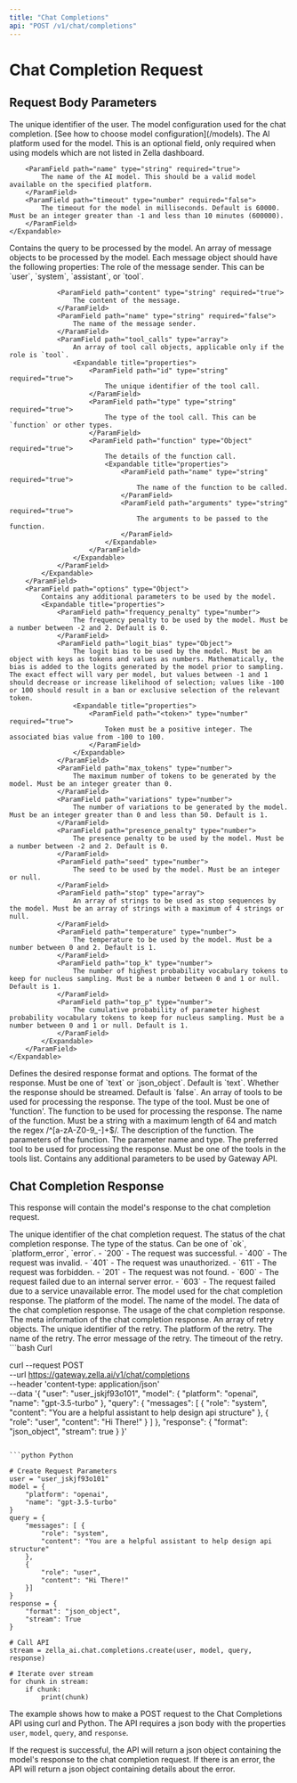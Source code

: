 ```yaml
---
title: "Chat Completions"
api: "POST /v1/chat/completions"
---
```


# Chat Completion Request

## Request Body Parameters

<ParamField body="user" type="string">
  The unique identifier of the user.
</ParamField>

<ParamField body="model" type="Object" required="true">
  The model configuration used for the chat completion. [See how to choose model configuration](/models).
    <Expandable title="properties">
        <ParamField path="platform" type="string">
            The AI platform used for the model. This is an optional field, only required when using models which
            are not listed in Zella dashboard.
        </ParamField>

        <ParamField path="name" type="string" required="true">
            The name of the AI model. This should be a valid model available on the specified platform.
        </ParamField>
        <ParamField path="timeout" type="number" required="false">
            The timeout for the model in milliseconds. Default is 60000. Must be an integer greater than -1 and less than 10 minutes (600000).
        </ParamField>
    </Expandable>

</ParamField>

<ParamField body="query" type="Object" required="true">
  Contains the query to be processed by the model.
    <Expandable title="properties">
        <ParamField path="messages" type="array" required="true">
            An array of message objects to be processed by the model. Each message object should have the following properties:
            <Expandable title="properties">
                <ParamField path="role" type="string" required="true">
                    The role of the message sender. This can be `user`, `system`, `assistant`, or `tool`.
                </ParamField>

                <ParamField path="content" type="string" required="true">
                    The content of the message.
                </ParamField>
                <ParamField path="name" type="string" required="false">
                    The name of the message sender.
                </ParamField>
                <ParamField path="tool_calls" type="array">
                    An array of tool call objects, applicable only if the role is `tool`.
                    <Expandable title="properties">
                        <ParamField path="id" type="string" required="true">
                            The unique identifier of the tool call.
                        </ParamField>
                        <ParamField path="type" type="string" required="true">
                            The type of the tool call. This can be `function` or other types.
                        </ParamField>
                        <ParamField path="function" type="Object" required="true">
                            The details of the function call.
                            <Expandable title="properties">
                                <ParamField path="name" type="string" required="true">
                                    The name of the function to be called.
                                </ParamField>
                                <ParamField path="arguments" type="string" required="true">
                                    The arguments to be passed to the function.
                                </ParamField>
                            </Expandable>
                        </ParamField>
                    </Expandable>
                </ParamField>
            </Expandable>
        </ParamField>
        <ParamField path="options" type="Object">
            Contains any additional parameters to be used by the model.
            <Expandable title="properties">
                <ParamField path="frequency_penalty" type="number">
                    The frequency penalty to be used by the model. Must be a number between -2 and 2. Default is 0.
                </ParamField>
                <ParamField path="logit_bias" type="Object">
                    The logit bias to be used by the model. Must be an object with keys as tokens and values as numbers. Mathematically, the bias is added to the logits generated by the model prior to sampling. The exact effect will vary per model, but values between -1 and 1 should decrease or increase likelihood of selection; values like -100 or 100 should result in a ban or exclusive selection of the relevant token.
                    <Expandable title="properties">
                        <ParamField path="<token>" type="number" required="true">
                            Token must be a positive integer. The associated bias value from -100 to 100.
                        </ParamField>
                    </Expandable>
                </ParamField>
                <ParamField path="max_tokens" type="number">
                    The maximum number of tokens to be generated by the model. Must be an integer greater than 0.
                </ParamField>
                <ParamField path="variations" type="number">
                    The number of variations to be generated by the model. Must be an integer greater than 0 and less than 50. Default is 1.
                </ParamField>
                <ParamField path="presence_penalty" type="number">
                    The presence penalty to be used by the model. Must be a number between -2 and 2. Default is 0.
                </ParamField>
                <ParamField path="seed" type="number">
                    The seed to be used by the model. Must be an integer or null.
                </ParamField>
                <ParamField path="stop" type="array">
                    An array of strings to be used as stop sequences by the model. Must be an array of strings with a maximum of 4 strings or null.
                </ParamField>
                <ParamField path="temperature" type="number">
                    The temperature to be used by the model. Must be a number between 0 and 2. Default is 1.
                </ParamField>
                <ParamField path="top_k" type="number">
                    The number of highest probability vocabulary tokens to keep for nucleus sampling. Must be a number between 0 and 1 or null. Default is 1.
                </ParamField>
                <ParamField path="top_p" type="number">
                    The cumulative probability of parameter highest probability vocabulary tokens to keep for nucleus sampling. Must be a number between 0 and 1 or null. Default is 1.
                </ParamField>
            </Expandable>
        </ParamField>
    </Expandable>

</ParamField>

<ParamField body="response" type="Object" required="true">
  Defines the desired response format and options.
  <Expandable title="properties">
    <ParamField path="format" type="string" required="true">
      The format of the response. Must be one of `text` or `json_object`.
      Default is `text`.
    </ParamField>
    <ParamField path="stream" type="boolean">
      Whether the response should be streamed. Default is `false`.
    </ParamField>
    <ParamField path="tools" type="array">
      An array of tools to be used for processing the response.
      <Expandable title="properties">
        <ParamField path="type" type="string" required="true">
          The type of the tool. Must be one of 'function'.
        </ParamField>
        <ParamField path="function" type="Object">
          The function to be used for processing the response.
          <Expandable title="properties">
            <ParamField
              path="name"
              type="string"
              required="true"
              max="64"
              regex="^[a-zA-Z0-9_-]+$"
            >
              The name of the function. Must be a string with a maximum length
              of 64 and match the regex /^[a-zA-Z0-9_-]+$/.
            </ParamField>
            <ParamField path="description" type="string">
              The description of the function.
            </ParamField>
            <ParamField path="parameters" type="Object">
              The parameters of the function.
              <ParamField path="<parameter>" type="any">
                The parameter name and type.
              </ParamField>
            </ParamField>
          </Expandable>
        </ParamField>
      </Expandable>
    </ParamField>
    <ParamField path="preferred_tool" type="string">
      The preferred tool to be used for processing the response. Must be one of
      the tools in the tools list.
    </ParamField>
  </Expandable>
</ParamField>

<ParamField body="options" type="Object">
  Contains any additional parameters to be used by Gateway API.
</ParamField>

## Chat Completion Response

This response will contain the model's response to the chat completion request.

<ResponseField name="tryId" type="string">
  The unique identifier of the chat completion request.
</ResponseField>

<ResponseField name="status" type="Object">
  The status of the chat completion response.
  <Expandable title="properties">
    <ResponseField name="type" type="string">
      The type of the status. Can be one of `ok`, `platform_error`, `error`.
    </ResponseField>
    <ResponseField name="code" type="number">
        - `200` - The request was successful.
        - `400` - The request was invalid.
        - `401` - The request was unauthorized.
        - `611` - The request was forbidden.
        - `201` - The request was not found.
        - `600` - The request failed due to an internal server error.
        - `603` - The request failed due to a service unavailable error.
    </ResponseField>
  </Expandable>
</ResponseField>

<ResponseField name="model" type="Object">
  The model used for the chat completion response.
  <Expandable title="properties">
    <ResponseField name="platform" type="string">
      The platform of the model.
    </ResponseField>
    <ResponseField name="name" type="string">
      The name of the model.
    </ResponseField>
  </Expandable>
</ResponseField>

<ResponseField name="data" type="Object">
  The data of the chat completion response.
</ResponseField>

<ResponseField name="usage" type="Object">
  The usage of the chat completion response.
</ResponseField>

<ResponseField name="meta" type="Object">
  The meta information of the chat completion response.
</ResponseField>

<ResponseField name="retries" type="array">
  An array of retry objects.
  <Expandable title="properties">
    <ResponseField name="id" type="string">
      The unique identifier of the retry.
    </ResponseField>
    <ResponseField name="platform" type="string">
      The platform of the retry.
    </ResponseField>
    <ResponseField name="name" type="string">
      The name of the retry.
    </ResponseField>
    <ResponseField name="error" type="string">
      The error message of the retry.
    </ResponseField>
    <ResponseField name="timeout" type="number">
      The timeout of the retry.
    </ResponseField>
  </Expandable>
</ResponseField>

<RequestExample>
```bash Curl

curl --request POST \
--url https://gateway.zella.ai/v1/chat/completions \
--header 'content-type: application/json' \
--data '{
"user": "user_jskjf93o101",
"model": {
    "platform": "openai",
    "name": "gpt-3.5-turbo"
},
"query": {
    "messages": [
        {
        "role": "system",
        "content": "You are a helpful assistant to help design api structure"
        },
        {
        "role": "user",
        "content": "Hi There!"
        }
    ]
},
"response": {
    "format": "json_object",
    "stream": true
    }
}'

````

```python Python

# Create Request Parameters
user = "user_jskjf93o101"
model = {
    "platform": "openai",
    "name": "gpt-3.5-turbo"
}
query = {
    "messages": [ {
        "role": "system",
        "content": "You are a helpful assistant to help design api structure"
    },
    {
        "role": "user",
        "content": "Hi There!"
    }]
}
response = {
    "format": "json_object",
    "stream": True
}

# Call API
stream = zella_ai.chat.completions.create(user, model, query, response)

# Iterate over stream
for chunk in stream:
    if chunk:
        print(chunk)
````

</RequestExample>

The example shows how to make a POST request to the Chat Completions API using curl and Python. The API requires a json body with the properties `user`, `model`, `query`, and `response`.

If the request is successful, the API will return a json object containing the model's response to the chat completion request. If there is an error, the API will return a json object containing details about the error.
